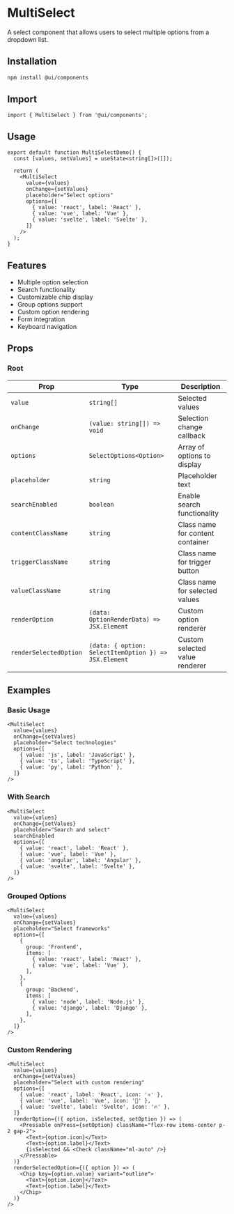 # MultiSelect

A select component that allows users to select multiple options from a dropdown list.

## Installation

```bash
npm install @ui/components
```

## Import

```tsx
import { MultiSelect } from '@ui/components';
```

## Usage

```tsx
export default function MultiSelectDemo() {
  const [values, setValues] = useState<string[]>([]);

  return (
    <MultiSelect
      value={values}
      onChange={setValues}
      placeholder="Select options"
      options={[
        { value: 'react', label: 'React' },
        { value: 'vue', label: 'Vue' },
        { value: 'svelte', label: 'Svelte' },
      ]}
    />
  );
}
```

## Features

- Multiple option selection
- Search functionality
- Customizable chip display
- Group options support
- Custom option rendering
- Form integration
- Keyboard navigation

## Props

### Root

| Prop                   | Type                                                  | Description                      |
| ---------------------- | ----------------------------------------------------- | -------------------------------- |
| `value`                | `string[]`                                            | Selected values                  |
| `onChange`             | `(value: string[]) => void`                           | Selection change callback        |
| `options`              | `SelectOptions<Option>`                               | Array of options to display      |
| `placeholder`          | `string`                                              | Placeholder text                 |
| `searchEnabled`        | `boolean`                                             | Enable search functionality      |
| `contentClassName`     | `string`                                              | Class name for content container |
| `triggerClassName`     | `string`                                              | Class name for trigger button    |
| `valueClassName`       | `string`                                              | Class name for selected values   |
| `renderOption`         | `(data: OptionRenderData) => JSX.Element`             | Custom option renderer           |
| `renderSelectedOption` | `(data: { option: SelectItemOption }) => JSX.Element` | Custom selected value renderer   |

## Examples

### Basic Usage

```tsx
<MultiSelect
  value={values}
  onChange={setValues}
  placeholder="Select technologies"
  options={[
    { value: 'js', label: 'JavaScript' },
    { value: 'ts', label: 'TypeScript' },
    { value: 'py', label: 'Python' },
  ]}
/>
```

### With Search

```tsx
<MultiSelect
  value={values}
  onChange={setValues}
  placeholder="Search and select"
  searchEnabled
  options={[
    { value: 'react', label: 'React' },
    { value: 'vue', label: 'Vue' },
    { value: 'angular', label: 'Angular' },
    { value: 'svelte', label: 'Svelte' },
  ]}
/>
```

### Grouped Options

```tsx
<MultiSelect
  value={values}
  onChange={setValues}
  placeholder="Select frameworks"
  options={[
    {
      group: 'Frontend',
      items: [
        { value: 'react', label: 'React' },
        { value: 'vue', label: 'Vue' },
      ],
    },
    {
      group: 'Backend',
      items: [
        { value: 'node', label: 'Node.js' },
        { value: 'django', label: 'Django' },
      ],
    },
  ]}
/>
```

### Custom Rendering

```tsx
<MultiSelect
  value={values}
  onChange={setValues}
  placeholder="Select with custom rendering"
  options={[
    { value: 'react', label: 'React', icon: '⚛️' },
    { value: 'vue', label: 'Vue', icon: '💚' },
    { value: 'svelte', label: 'Svelte', icon: '🔥' },
  ]}
  renderOption={({ option, isSelected, setOption }) => (
    <Pressable onPress={setOption} className="flex-row items-center p-2 gap-2">
      <Text>{option.icon}</Text>
      <Text>{option.label}</Text>
      {isSelected && <Check className="ml-auto" />}
    </Pressable>
  )}
  renderSelectedOption={({ option }) => (
    <Chip key={option.value} variant="outline">
      <Text>{option.icon}</Text>
      <Text>{option.label}</Text>
    </Chip>
  )}
/>
```
